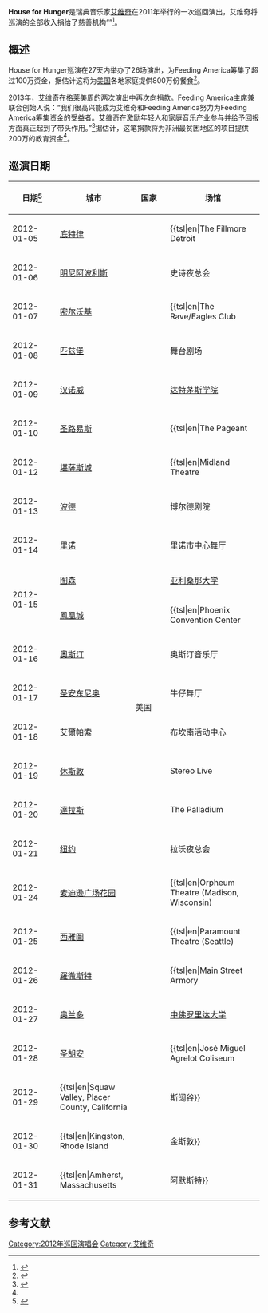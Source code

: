 {{NoteTA
|G1=Music
|G2=USState
}}{{NotChineseTitle|time=2020-09-19T12:27:15+00:00}}

{{Infobox concert
|concert_tour_name=House for Hunger
|artist=[[艾维奇|艾维奇]]
|number_of_shows=26场（美国）
|start_date=2012年1月5日
|end_date=2012年1月31日
|this_tour='''House for Hunger'''<br>'''（2012年）'''
|next_tour=[[艾維奇|True Tour]]<br>（2014年）
}}

'''House for Hunger'''是瑞典音乐家[[艾维奇|艾维奇]]在2011年举行的一次巡回演出，艾维奇将巡演的全部收入捐给了慈善机构“{{le|Feeding America}}”<ref>{{Cite web|url=https://www.globalcitizen.org/en/content/avicii-dj-charity-hunger-relief-death-tim-bergling/|title=Swedish DJ Avicii Donated Millions to Hunger Charities Before He Died|website=Global Citizen|access-date=2019-05-14|archive-date=2019-05-14|archive-url=https://web.archive.org/web/20190514174402/https://www.globalcitizen.org/en/content/avicii-dj-charity-hunger-relief-death-tim-bergling/|dead-url=no}}</ref>。

==概述==
House for Hunger巡演在27天内举办了26场演出，为Feeding America筹集了超过100万{{USD}}资金，据估计这将为[[美国|美国]]各地家庭提供800万份餐食<ref name=":0">{{Cite web|url=https://www.borgenmagazine.com/european-dj-avicii-helps-feed-america/|title=European DJ Helps Feed America and Fight Hunger|date=2014-02-28|website=BORGEN|language=en-US|access-date=2019-05-14|archive-date=2019-05-14|archive-url=https://web.archive.org/web/20190514174405/https://www.borgenmagazine.com/european-dj-avicii-helps-feed-america/|dead-url=no}}</ref>。

2013年，艾维奇在[[格莱美|格莱美]]周的两次演出中再次向{{le|FEED基金会|FEED Projects}}捐款。Feeding America主席兼联合创始人{{le|劳伦·布什|Lauren Bush}}说：“我们很高兴能成为艾维奇和Feeding America努力为Feeding America筹集资金的受益者。艾维奇在激励年轻人和家庭音乐产业参与并给予回报方面真正起到了带头作用。”<ref>{{Cite web|url=http://celebritiesdogood.com/2013/02/avicii-ash-pournouri-donate-million-meals-feed-foundation-house-hunger/|title=Avicii And Ash Pournouri Donate Two Million Meals For The Feed Foundation In The Name Of House For Hunger|date=2013-02-05|website=Celebrities Do Good|language=en-US|access-date=2019-05-14|archive-date=2017-12-21|archive-url=https://web.archive.org/web/20171221102918/http://celebritiesdogood.com/2013/02/avicii-ash-pournouri-donate-million-meals-feed-foundation-house-hunger/|dead-url=no}}</ref>据估计，这笔捐款将为非洲最贫困地区的项目提供200万{{USD}}的教育资金<ref name=":0" />。

==巡演日期==
{| class="wikitable" style="text-align:center;"
! style="width:150px;"| 日期<ref name=":1">{{Cite web|url=https://www.looktothestars.org/news/7676-avicii-hits-america-with-house-for-hunger-charity-tour|title=Avicii Hits America With House For Hunger Charity Tour|date=2012-01-16|website=Look to the Stars|language=en|access-date=2019-05-14|archive-date=2019-05-14|archive-url=https://web.archive.org/web/20190514175750/https://www.looktothestars.org/news/7676-avicii-hits-america-with-house-for-hunger-charity-tour|dead-url=no}}</ref>
! style="width:150px;"| 城市
! style="width:150px;"| 国家
! style="width:250px;"| 场馆
|-
|2012-01-05
|[[底特律|底特律]]
|rowspan="25"|美国
|{{tsl|en|The Fillmore Detroit||底特律菲尔莫尔酒店}}
|-
|2012-01-06
|[[明尼阿波利斯|明尼阿波利斯]]
|史诗夜总会
|-
|2012-01-07
|[[密尔沃基|密尔沃基]]
|{{tsl|en|The Rave/Eagles Club||The Rave}}
|-
|2012-01-08
|[[匹兹堡|匹兹堡]]
|舞台剧场
|-
|2012-01-09
|[[汉诺威_(新罕布什尔州)|汉诺威]]
|[[达特茅斯学院|达特茅斯学院]]
|-
|2012-01-10
|[[圣路易斯_(密苏里州)|圣路易斯]]
|{{tsl|en|The Pageant||The Pageant}}
|-
|2012-01-12
|[[堪薩斯城_(密蘇里州)|堪薩斯城]]
|{{tsl|en|Midland Theatre||米德兰剧院}}
|-
|2012-01-13
|[[波德_(科羅拉多州)|波德]]
|博尔德剧院
|-
|2012-01-14
|[[雷諾_(內華達州)|里诺]]
|里诺市中心舞厅
|-
|rowspan="2"|2012-01-15
|[[图森_(亚利桑那州)|图森]]
|[[亚利桑那大学|亚利桑那大学]]
|-
|[[鳳凰城_(亞利桑那州)|鳳凰城]]
|{{tsl|en|Phoenix Convention Center||菲尼克斯会议中心}}
|-
|2012-01-16
|[[奧斯汀|奧斯汀]]
|奥斯汀音乐厅
|-
|2012-01-17
|[[圣安东尼奥_(得克萨斯州)|圣安东尼奥]]
|牛仔舞厅
|-
|2012-01-18
|[[艾爾帕索_(德克薩斯州)|艾爾帕索]]
|布坎南活动中心
|-
|2012-01-19
|[[休斯敦|休斯敦]]
|Stereo Live
|-
|2012-01-20
|[[達拉斯|達拉斯]]
|The Palladium
|-
|2012-01-21
|[[纽约|纽约]]
|拉沃夜总会
|-
|2012-01-24
|[[麦迪逊广场花园|麦迪逊广场花园]]
|{{tsl|en|Orpheum Theatre (Madison, Wisconsin)||奥芬剧院}}
|-
|2012-01-25
|[[西雅圖|西雅圖]]
|{{tsl|en|Paramount Theatre (Seattle)||派拉蒙剧院}}
|-
|2012-01-26
|[[羅徹斯特_(紐約州)|羅徹斯特]]
|{{tsl|en|Main Street Armory||主街军械库}}
|-
|2012-01-27
|[[奥兰多_(佛罗里达州)|奥兰多]]
|[[中佛罗里达大学|中佛罗里达大学]]
|-
|2012-01-28
|[[圣胡安_(波多黎各)|圣胡安]]
|{{tsl|en|José Miguel Agrelot Coliseum||波多黎各竞技场}}
|-
|2012-01-29
|{{tsl|en|Squaw Valley, Placer County, California||斯阔谷}}
|巅峰系列
|-
|2012-01-30
|{{tsl|en|Kingston, Rhode Island||金斯敦}}
|{{tsl|en|Ryan Center||瑞安中心}}
|-
|2012-01-31
|{{tsl|en|Amherst, Massachusetts||阿默斯特}}
|{{tsl|en|Mullins Center||穆林斯中心}}
|}

==参考文献==
{{reflist}}

{{艾维奇}}

[[Category:2012年巡回演唱会|Category:2012年巡回演唱会]]
[[Category:艾维奇|Category:艾维奇]]